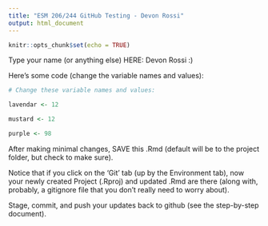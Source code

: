 ```yaml
---
title: "ESM 206/244 GitHub Testing - Devon Rossi"
output: html_document
---
```


```r
knitr::opts_chunk$set(echo = TRUE)
```

Type your name (or anything else) HERE: Devon Rossi :)

Here's some code (change the variable names and values):
```r
# Change these variable names and values:

lavendar <- 12

mustard <- 12

purple <- 98

```

After making minimal changes, SAVE this .Rmd (default will be to the project folder, but check to make sure).

Notice that if you click on the 'Git' tab (up by the Environment tab), now your newly created Project (.Rproj) and updated .Rmd are there (along with, probably, a gitignore file that you don't really need to worry about).

Stage, commit, and push your updates back to github (see the step-by-step document).